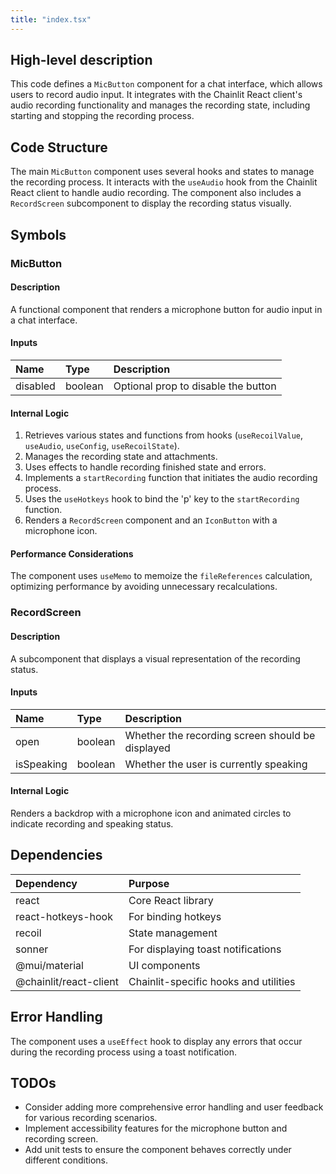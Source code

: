```yaml
---
title: "index.tsx"
---
```


## High-level description
This code defines a `MicButton` component for a chat interface, which allows users to record audio input. It integrates with the Chainlit React client's audio recording functionality and manages the recording state, including starting and stopping the recording process.

## Code Structure
The main `MicButton` component uses several hooks and states to manage the recording process. It interacts with the `useAudio` hook from the Chainlit React client to handle audio recording. The component also includes a `RecordScreen` subcomponent to display the recording status visually.

## Symbols

### MicButton
#### Description
A functional component that renders a microphone button for audio input in a chat interface.

#### Inputs
| Name | Type | Description |
|:-----|:-----|:------------|
| disabled | boolean | Optional prop to disable the button |

#### Internal Logic
1. Retrieves various states and functions from hooks (`useRecoilValue`, `useAudio`, `useConfig`, `useRecoilState`).
2. Manages the recording state and attachments.
3. Uses effects to handle recording finished state and errors.
4. Implements a `startRecording` function that initiates the audio recording process.
5. Uses the `useHotkeys` hook to bind the 'p' key to the `startRecording` function.
6. Renders a `RecordScreen` component and an `IconButton` with a microphone icon.

#### Performance Considerations
The component uses `useMemo` to memoize the `fileReferences` calculation, optimizing performance by avoiding unnecessary recalculations.

### RecordScreen
#### Description
A subcomponent that displays a visual representation of the recording status.

#### Inputs
| Name | Type | Description |
|:-----|:-----|:------------|
| open | boolean | Whether the recording screen should be displayed |
| isSpeaking | boolean | Whether the user is currently speaking |

#### Internal Logic
Renders a backdrop with a microphone icon and animated circles to indicate recording and speaking status.

## Dependencies
| Dependency | Purpose |
|:-----------|:--------|
| react | Core React library |
| react-hotkeys-hook | For binding hotkeys |
| recoil | State management |
| sonner | For displaying toast notifications |
| @mui/material | UI components |
| @chainlit/react-client | Chainlit-specific hooks and utilities |

## Error Handling
The component uses a `useEffect` hook to display any errors that occur during the recording process using a toast notification.

## TODOs
- Consider adding more comprehensive error handling and user feedback for various recording scenarios.
- Implement accessibility features for the microphone button and recording screen.
- Add unit tests to ensure the component behaves correctly under different conditions.